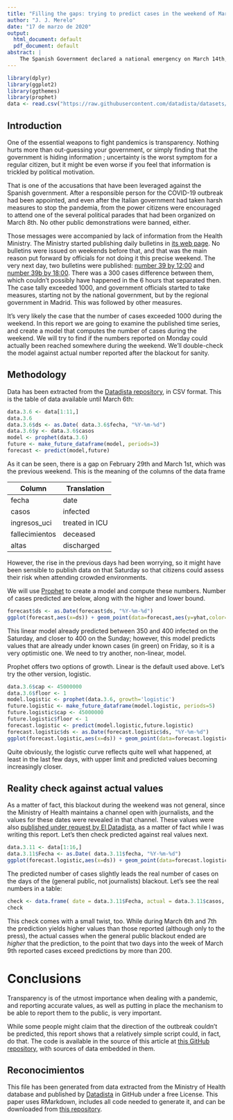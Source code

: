 ```yaml
---
title: "Filling the gaps: trying to predict cases in the weekend of March 7-8th in Spain"
author: "J. J. Merelo"
date: "17 de marzo de 2020"
output:
  html_document: default
  pdf_document: default
abstract: |
    The Spanish Government declared a national emergency on March 14th, 2020 due to the coronavirus outbreak. That weekend, daily updates of the Ministry of Health official Bulletins started to be produced on a daily basis. The previous week, during which a government-sponsored parade took place, there were no bulletins. In this report we will try to predict, on the basis of previously published data, the actual numbers of infected and deceased people that could have been published during that two-days blackout. We check the model by using it to predict the data when it was finally updated on March 9th.
---
```


```r
library(dplyr)
library(ggplot2)
library(ggthemes)
library(prophet)
data <- read.csv("https://raw.githubusercontent.com/datadista/datasets/master/COVID%2019/nacional_covid19.csv")
```

## Introduction

One of the essential weapons to fight pandemics is transparency. Nothing hurts more than out-guessing your government, or simply finding that the government is hiding information \cite{nishiura2020rate}; uncertainty is the worst symptom for a regular citizen, but it might be even worse if you feel that information is trickled by political motivation.

That is one of the accusations that have been leveraged against the Spanish government. After a responsible person for the COVID-19 outbreak had been appointed, and even after the Italian government had taken harsh measures to stop the pandemia, from the power citizens were encouraged to attend one of the several political parades that had been organized on March 8th. No other public demonstrations were banned, either.

Those messages were accompanied by lack of information from the Health Ministry. The Ministry started publishing daily bulletins in [its web page](https://www.mscbs.gob.es/profesionales/saludPublica/ccayes/alertasActual/nCov-China/situacionActual.htm). No bulletins were issued on weekends before that, and that was the main reason put forward by officials for not doing it this precise weekend. The very next day, two bulletins were published: [number 39 by 12:00](https://github.com/datadista/datasets/blob/master/COVID%2019/PDFs%20originales%20de%20resumen%20de%20situacio%CC%81n/Actualizacion_39_COVID-19.pdf) and [number 39b by 18:00](https://github.com/datadista/datasets/blob/master/COVID%2019/PDFs%20originales%20de%20resumen%20de%20situacio%CC%81n/Actualizacion_39B_COVID-19_18.00.pdf). There was a 300 cases difference between them, which couldn't possibly have happened in the 6 hours that separated then. The case tally exceeded 1000, and government officials started to take measures, starting not by the national government, but by the regional government in Madrid. This was followed by other measures.

It's very likely the case that the number of cases exceeded 1000 during the weekend. In this report we are going to examine the published time series, and create a model that computes the number of cases during the weekend. We will try to find if the numbers reported on Monday could actually been reached somewhere during the weekend. We'll double-check the model against actual number reported after the blackout for sanity.

## Methodology

Data has been extracted from the [Datadista repository](https://github.com/datadista/datasets), in CSV format. This is the table of data available until March 6th:

```r
data.3.6 <- data[1:11,]
data.3.6
data.3.6$ds <- as.Date( data.3.6$fecha, "%Y-%m-%d")
data.3.6$y <- data.3.6$casos
model <- prophet(data.3.6)
future <- make_future_dataframe(model, periods=3)
forecast <- predict(model,future)
```

As it can be seen, there is a gap on February 29th and March 1st, which was the previous weekend. This is the meaning of the columns of the data frame


| Column          | Translation    |
|-----------------|----------------|
| fecha           | date           |
| casos           | infected       |
| ingresos_uci    | treated in ICU |
| fallecimientos  | deceased       |
| altas           | discharged     |

However, the rise in the previous days had been worrying, so it might have been sensible to publish data on that Saturday so that citizens could assess their risk when attending crowded environments.

We will use [Prophet](https://facebook.github.io/prophet/) to create a model and compute these numbers. Number of cases predicted are below, along with the higher and lower bound.

```r
forecast$ds <- as.Date(forecast$ds, "%Y-%m-%d")
ggplot(forecast,aes(x=ds)) + geom_point(data=forecast,aes(y=yhat,color="Predicted"))+ geom_point(data=forecast,aes(y=yhat_upper,color="Upper limit")) + geom_point(data=data.3.6,aes(y=y,color="Real")) + theme_economist()
```

This linear model already predicted between 350 and 400 infected on the Saturday, and closer to 400 on the Sunday; however, this model predicts values that are already under known cases (in green) on Friday, so it is a very optimistic one. We need to try another, non-linear, model.

Prophet offers two options of growth. Linear is the default used above. Let's try the other version, logistic.

```r
data.3.6$cap <- 45000000
data.3.6$floor <- 1
model.logistic <- prophet(data.3.6, growth='logistic')
future.logistic <- make_future_dataframe(model.logistic, periods=5)
future.logistic$cap <- 45000000
future.logistic$floor <- 1
forecast.logistic <- predict(model.logistic,future.logistic)
forecast.logistic$ds <- as.Date(forecast.logistic$ds, "%Y-%m-%d")
ggplot(forecast.logistic,aes(x=ds)) + geom_point(data=forecast.logistic,aes(y=yhat,color="Predicted"))+ geom_point(data=forecast.logistic,aes(y=yhat_upper,color="Upper limit")) + geom_point(data=data.3.6,aes(y=y,color="Actual")) + scale_y_log10() + theme_economist()

```

Quite obviously, the logistic curve reflects quite well what happened, at least in the last few days, with upper limit and predicted values becoming increasingly closer.

## Reality check against actual values

As a matter of fact, this blackout during the weekend was not general, since the Ministry of Health maintains a channel open with journalists, and the values for these dates were revealed in that channel. These values were also [published under request by El Datadista](https://github.com/datadista/datasets/issues/16), as a matter of fact while I was writing this report. Let's then check predicted against real values next.

```r
data.3.11 <- data[1:16,]
data.3.11$Fecha <- as.Date( data.3.11$fecha, "%Y-%m-%d")
ggplot(forecast.logistic,aes(x=ds)) + geom_point(data=forecast.logistic,aes(y=yhat,color="Predicted"))+ geom_point(data=forecast.logistic,aes(y=yhat_upper,color="Upper limit")) + geom_point(data=data.3.11,aes(x=Fecha,y=casos,color="Actual")) + scale_y_log10() + theme_economist()
```

The predicted number of cases slightly leads the real number of cases on the days of the (general public, not journalists) blackout. Let's see the real numbers in a table:

```r
check <- data.frame( date = data.3.11$Fecha, actual = data.3.11$casos, predicted = forecast.logistic$yhat, difference = data.3.11$casos - forecast.logistic$yhat )
check
```

This check comes with a small twist, too. While during March 6th and 7th the prediction yields higher values than those reported (although only to the press), the actual casses when the general public blackout ended are *higher* that the prediction, to the point that two days into the week of March 9th reported cases exceed predictions by more than 200.

# Conclusions

Transparency is of the utmost importance when dealing with a pandemic, and reporting accurate values, as well as putting in place the mechanism to be able to report them to the public, is very important.

While some people might claim that the direction of the outbreak couldn't be predicted, this report shows that a relatively simple script could, in fact, do that. The code is available in the source of this article at [this GitHub repository](https://github.com/JJ/covid-reports/blob/master/filling-the-gaps.Rmd), with sources of data embedded in them.



## Reconocimientos

This file has been generated from data extracted from the Ministry of Health database and published by [Datadista](https://github.com/datadista/datasets) in GitHub under a free License. This paper uses RMarkdown, includes all code needed to generate it, and can be downloaded from [this repository](https://github.com/JJ/covid-reports).
